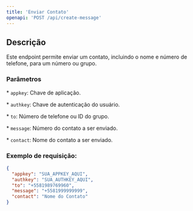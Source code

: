 ```yaml
---
title: 'Enviar Contato'
openapi: 'POST /api/create-message'
---
```


## Descrição

Este endpoint permite enviar um contato, incluindo o nome e número de telefone, para um número ou grupo.

### Parâmetros

\* `appkey`: Chave de aplicação.

\* `authkey`: Chave de autenticação do usuário.

\* `to`: Número de telefone ou ID do grupo.

\* `message`: Número do contato a ser enviado.

\* `contact`: Nome do contato a ser enviado.

### Exemplo de requisição:

```json
{
  "appkey": "SUA_APPKEY_AQUI",
  "authkey": "SUA_AUTHKEY_AQUI",
  "to": "+5581989769960",
  "message": "+5581999999999",
  "contact": "Nome do Contato"
}
```